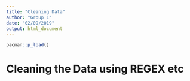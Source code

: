 ```yaml
---
title: "Cleaning Data"
author: "Group 1"
date: "02/09/2019"
output: html_document
---
```


```r
pacman::p_load()
```
# Cleaning the Data using REGEX etc

```r

```